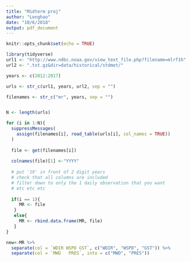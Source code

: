 ```yaml
---
title: "Midterm proj"
author: "Longhao"
date: "10/6/2018"
output: pdf_document
---
```


```r
knitr::opts_chunk$set(echo = TRUE)
```


```r
library(tidyverse)
url1 <- "http://www.ndbc.noaa.gov/view_text_file.php?filename=mlrf1h"
url2 <- ".txt.gz&dir=data/historical/stdmet/"

years <- c(2012:2017)

urls <- str_c(url1, years, url2, sep = "")

filenames <- str_c("mr", years, sep = "")


N <- length(urls)

for (i in 1:N){
  suppressMessages(
    assign(filenames[i], read_table(urls[i], col_names = TRUE))
  )
    
  file <- get(filenames[i])
  
  colnames(file)[1] <-"YYYY"
  
  # put '19' in front of 2 digit years
  # check that all columns are included
  # filter down to only the 1 daily observation that you want
  # etc etc etc
  
  if(i == 1){
     MR <- file
   }
   else{
     MR <- rbind.data.frame(MR, file)
   }
}
```

```r
new<-MR %>%
  separate(col = `WDIR WSPD GST`, c("WDIR", "WSPD", "GST")) %>%
  separate(col = `MWD   PRES`, into = c("MWD", "PRES"))
```

